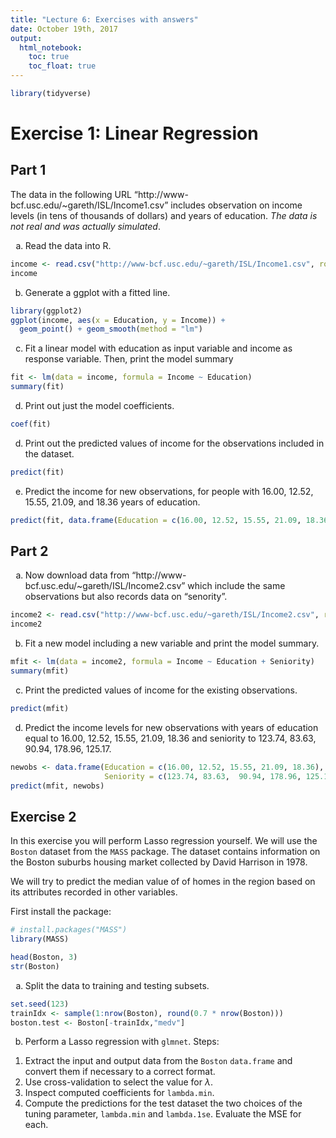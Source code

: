 ```yaml
---
title: "Lecture 6: Exercises with answers"
date: October 19th, 2017
output: 
  html_notebook:
    toc: true
    toc_float: true
---
```



```r
library(tidyverse)
```



# Exercise 1: Linear Regression

## Part 1

The data in the following URL "http://www-bcf.usc.edu/~gareth/ISL/Income1.csv"
includes observation on income levels (in tens of thousands of dollars)
and years of education. *The data is not real and was actually simulated*.

a. Read the data into R.
```r
income <- read.csv("http://www-bcf.usc.edu/~gareth/ISL/Income1.csv", row.names = 1)
income
```
b. Generate a ggplot with a fitted line.

```r
library(ggplot2)
ggplot(income, aes(x = Education, y = Income)) +
  geom_point() + geom_smooth(method = "lm")
```


c. Fit a linear model with education as input variable and income as response 
variable. Then, print the model summary

```r
fit <- lm(data = income, formula = Income ~ Education)
summary(fit)
```


d. Print out just the model coefficients.

```r
coef(fit)
```

d. Print out the predicted values of income for the observations
included in the dataset.

```r
predict(fit)
```


e. Predict the income for new observations, for people with 
16.00, 12.52, 15.55, 21.09, and 18.36 years of education.

```r
predict(fit, data.frame(Education = c(16.00, 12.52, 15.55, 21.09, 18.36)))
```


## Part 2

a. Now download data from "http://www-bcf.usc.edu/~gareth/ISL/Income2.csv"
which include the same observations but also records data on "senority".

```r
income2 <- read.csv("http://www-bcf.usc.edu/~gareth/ISL/Income2.csv", row.names = 1)
income2
```

b. Fit a new model including a new variable and print the model summary.

```r
mfit <- lm(data = income2, formula = Income ~ Education + Seniority)
summary(mfit)
```

c. Print the predicted values of income for the existing observations.

```r
predict(mfit)
```


d. Predict the income levels for new observations with years of education
equal to 16.00, 12.52, 15.55, 21.09, 18.36 and seniority to
123.74, 83.63,  90.94, 178.96, 125.17.

```r
newobs <- data.frame(Education = c(16.00, 12.52, 15.55, 21.09, 18.36),
                     Seniority = c(123.74, 83.63,  90.94, 178.96, 125.17))
predict(mfit, newobs)
```


## Exercise 2

In this exercise you will perform Lasso regression yourself.
We will use the `Boston` dataset from the `MASS` package.
The dataset contains information on the Boston suburbs 
housing market collected by David Harrison in 1978.

We will try to predict the median value of of homes in the region based on 
its attributes recorded in other variables.

First install the package:
```r
# install.packages("MASS")
library(MASS)
```

```r
head(Boston, 3)
str(Boston)
```


a. Split the data to training and testing subsets.

```r
set.seed(123)
trainIdx <- sample(1:nrow(Boston), round(0.7 * nrow(Boston)))
boston.test <- Boston[-trainIdx,"medv"]
```


b. Perform a Lasso regression with `glmnet`. Steps:
  
1. Extract the input and output data from the `Boston` `data.frame` and convert
them if necessary to a correct format.
2. Use cross-validation to select the value for $\lambda$.
3. Inspect computed coefficients for `lambda.min`.
4. Compute the predictions for the test dataset the two choices of the tuning
parameter, `lambda.min` and `lambda.1se`. 
Evaluate the MSE for each.

